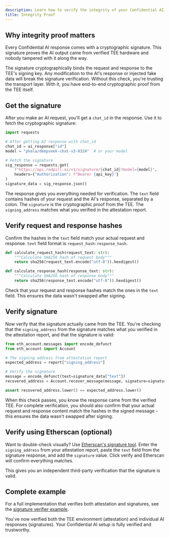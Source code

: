 ```yaml
---
description: Learn how to verify the integrity of your Confidential AI API requests.
title: Integrity Proof
---
```


## Why integrity proof matters

Every Confidential AI response comes with a cryptographic signature. This signature proves the AI output came from verified TEE hardware and nobody tampered with it along the way.

The signature cryptographically binds the request and response to the TEE's signing key. Any modification to the AI's response or injected fake data will break the signature verification. Without this check, you're trusting the transport layer. With it, you have end-to-end cryptographic proof from the TEE itself.

## Get the signature

After you make an AI request, you'll get a `chat_id` in the response. Use it to fetch the cryptographic signature:

```python
import requests

# After getting AI response with chat_id
chat_id = ai_response["id"]
model = "phala/deepseek-chat-v3-0324"  # or your model

# Fetch the signature
sig_response = requests.get(
    f"https://api.redpill.ai/v1/signature/{chat_id}?model={model}",
    headers={"Authorization": f"Bearer {api_key}"}
)
signature_data = sig_response.json()
```

The response gives you everything needed for verification. The `text` field contains hashes of your request and the AI's response, separated by a colon. The `signature` is the cryptographic proof from the TEE. The `signing_address` matches what you verified in the attestation report.

## Verify request and response hashes

Confirm the hashes in the `text` field match your actual request and response. `text` field format is `request_hash:response_hash`. 

```python
def calculate_request_hash(request_text: str):
    """Calculate SHA256 hash of request body"""
    return sha256(request_text.encode("utf-8")).hexdigest()

def calculate_response_hash(response_text: str):
    """Calculate SHA256 hash of response body"""
    return sha256(response_text.encode("utf-8")).hexdigest()
```

Check that your request and response hashes match the ones in the `text` field. This ensures the data wasn't swapped after signing.

## Verify signature

Now verify that the signature actually came from the TEE. You're checking that the `signing_address` from the signature matches what you verified in the attestation report, and that the signature is valid:

```python
from eth_account.messages import encode_defunct
from eth_account import Account

# The signing address from attestation report
expected_address = report["signing_address"]

# Verify the signature
message = encode_defunct(text=signature_data["text"])
recovered_address = Account.recover_message(message, signature=signature_data["signature"])

assert recovered_address.lower() == expected_address.lower()
```

When this check passes, you know the response came from the verified TEE. For complete verification, you should also confirm that your actual request and response content match the hashes in the signed message - this ensures the data wasn't swapped after signing.

## Verify using Etherscan (optional)

Want to double-check visually? Use [Etherscan's signature tool](https://etherscan.io/verifiedSignatures). Enter the `signing_address` from your attestation report, paste the `text` field from the signature response, and add the `signature` value. Click verify and Etherscan will confirm everything matches.

This gives you an independent third-party verification that the signature is valid.

## Complete example

For a full implementation that verifies both attestation and signatures, see the [signature verifier example](https://github.com/Phala-Network/confidential-ai-verifier/blob/f606cf8675b6d920cdec49f46c5624cbcd7f2f16/examples/signature_verifier.py).

You've now verified both the TEE environment (attestation) and individual AI responses (signatures). Your Confidential AI setup is fully verified and trustworthy.
